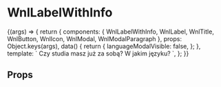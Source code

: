 
<Meta title='molecules/LabelWithInfo' component={WnlLabelWithInfo} />

# WnlLabelWithInfo

<Story name='interactive'>
    {(args) => {
        return {
            components: { WnlLabelWithInfo, WnlLabel, WnlTitle, WnlButton, WnlIcon, WnlModal, WnlModalParagraph },
            props: Object.keys(args),
            data() {
                return {
                    languageModalVisible: false,
                };
            },
            template: `<wnl-label-with-info>
                <wnl-label input-id="finished_studies">Czy studia masz już za sobą? W jakim języku?</wnl-label>
                <template slot="info">
                    <wnl-icon fa-icon-class="fa-question-circle-o" @click.native="languageModalVisible = true" />
                    <wnl-modal v-if="languageModalVisible" @close-modal="languageModalVisible = false">
                    		<h4 slot="header" class="-headlineXL">Dlaczego pytamy o język?</h4>
                    		<template>
                    			<wnl-modal-paragraph>
                    				Ukończenie studiów w języku polskim jest jednym z warunków skorzystania z Gwarancji Satysfakcji.
                    			</wnl-modal-paragraph>
                    		</template>
                    		<wnl-button slot="footer" @click.native="languageModalVisible = false">Ok, Rozumiem</wnl-button>
                    	</wnl-modal>
                </template>
            </wnl-label-with-info>`,
        };
    }}
</Story>

## Props

<Props of={WnlLabelWithInfo} />

